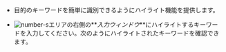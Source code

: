 -   目的のキーワードを簡単に識別できるようにハイライト機能を提供します。 

-   ![number-s](/img/number-03.png)エリアの右側の**_入力ウィンドウ_**にハイライトするキーワードを入力してください。次のようにハイライトされたキーワードを確認できます。

    <ImgLang img='log-highlight.png' desc='ログハイライト'/>
